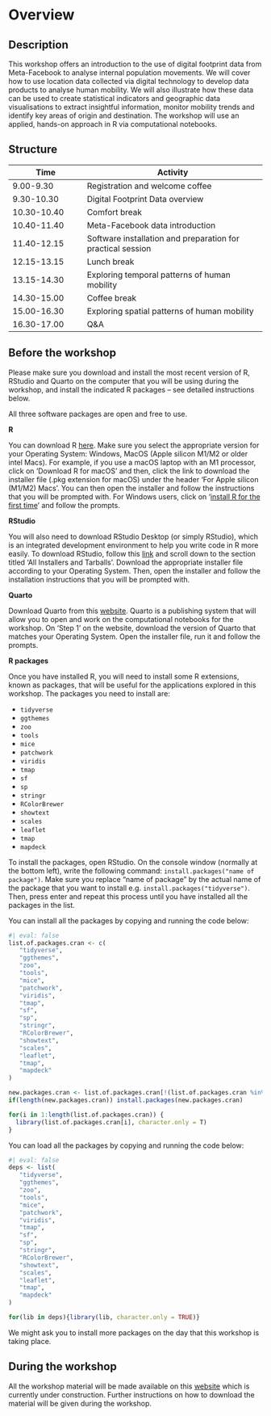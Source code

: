 # Overview {.unnumbered}

## Description

This workshop offers an introduction to the use of digital footprint data from Meta-Facebook to analyse internal population movements. We will cover how to use location data collected via digital technology to develop data products to analyse human mobility. We will also illustrate how these data can be used to create statistical indicators and geographic data visualisations to extract insightful information, monitor mobility trends and identify key areas of origin and destination. The workshop will use an applied, hands-on approach in R via computational notebooks.

## Structure

| Time        | Activity                                                    |
|---------------------|---------------------------------------------------|
| 9.00-9.30   | Registration and welcome coffee                             |
| 9.30-10.30  | Digital Footprint Data overview                             |
| 10.30-10.40 | Comfort break                                               |
| 10.40-11.40 | Meta-Facebook data introduction                             |
| 11.40-12.15 | Software installation and preparation for practical session |
| 12.15-13.15 | Lunch break                                                 |
| 13.15-14.30 | Exploring temporal patterns of human mobility               |
| 14.30-15.00 | Coffee break                                                |
| 15.00-16.30 | Exploring spatial patterns of human mobility                |
| 16.30-17.00 | Q&A                                                         |

## Before the workshop

::: callout-important
Please make sure you download and install the most recent version of R, RStudio and Quarto on the computer that you will be using during the workshop, and install the indicated R packages -- see detailed instructions below.
:::

::: callout-note
All three software packages are open and free to use.
:::

**R**

You can download R [here](https://cran.r-project.org/). Make sure you select the appropriate version for your Operating System: Windows, MacOS (Apple silicon M1/M2 or older intel Macs). For example, if you use a macOS laptop with an M1 processor, click on 'Download R for macOS' and then, click the link to download the installer file (.pkg extension for macOS) under the header 'For Apple silicon (M1/M2) Macs'. You can then open the installer and follow the instructions that you will be prompted with. For Windows users, click on '[install R for the first time](https://cran.r-project.org/bin/windows/base/)' and follow the prompts.

**RStudio**

You will also need to download RStudio Desktop (or simply RStudio), which is an integrated development environment to help you write code in R more easily. To download RStudio, follow this [link](https://posit.co/download/rstudio-desktop/) and scroll down to the section titled 'All Installers and Tarballs'. Download the appropriate installer file according to your Operating System. Then, open the installer and follow the installation instructions that you will be prompted with.

**Quarto**

Download Quarto from this [website](https://quarto.org/docs/get-started/). Quarto is a publishing system that will allow you to open and work on the computational notebooks for the workshop. On 'Step 1' on the website, download the version of Quarto that matches your Operating System. Open the installer file, run it and follow the prompts.

**R packages**

Once you have installed R, you will need to install some R extensions, known as packages, that will be useful for the applications explored in this workshop. The packages you need to install are:

-   `tidyverse`
-   `ggthemes`
-   `zoo`
-   `tools`
-   `mice`
-   `patchwork`
-   `viridis`
-   `tmap`
-   `sf`
-   `sp`
-   `stringr`
-   `RColorBrewer`
-   `showtext`
-   `scales`
-   `leaflet`
-   `tmap`
-   `mapdeck`

To install the packages, open RStudio. On the console window (normally at the bottom left), write the following command: `install.packages("name of package")`. Make sure you replace "name of package" by the actual name of the package that you want to install e.g. `install.packages("tidyverse")`. Then, press enter and repeat this process until you have installed all the packages in the list.

You can install all the packages by copying and running the code below:

```r
#| eval: false
list.of.packages.cran <- c(
   "tidyverse",
   "ggthemes",
   "zoo",
   "tools",
   "mice",
   "patchwork",
   "viridis",
   "tmap",
   "sf",
   "sp",
   "stringr",
   "RColorBrewer",
   "showtext",
   "scales",
   "leaflet",
   "tmap",
   "mapdeck"
)

new.packages.cran <- list.of.packages.cran[!(list.of.packages.cran %in% installed.packages()[,"Package"])]
if(length(new.packages.cran)) install.packages(new.packages.cran)

for(i in 1:length(list.of.packages.cran)) {
  library(list.of.packages.cran[i], character.only = T)
}
```


You can load all the packages by copying and running the code below:

```r
#| eval: false
deps <- list(
   "tidyverse",
   "ggthemes",
   "zoo",
   "tools",
   "mice",
   "patchwork",
   "viridis",
   "tmap",
   "sf",
   "sp",
   "stringr",
   "RColorBrewer",
   "showtext",
   "scales",
   "leaflet",
   "tmap",
   "mapdeck"
)

for(lib in deps){library(lib, character.only = TRUE)}
```

::: callout-note
We might ask you to install more packages on the day that this workshop is taking place.
:::

## During the workshop

All the workshop material will be made available on this [website](https://fcorowe.github.io/dfd4mobility/) which is currently under construction. Further instructions on how to download the material will be given during the workshop.
